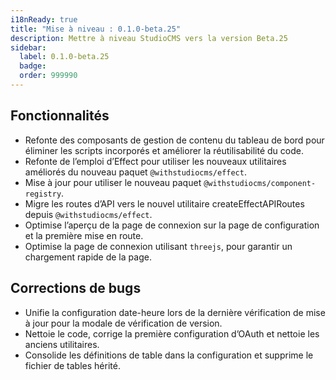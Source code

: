 ```yaml
---
i18nReady: true
title: "Mise à niveau : 0.1.0-beta.25"
description: Mettre à niveau StudioCMS vers la version Beta.25
sidebar:
  label: 0.1.0-beta.25
  badge:
  order: 999990
---
```



<QuickUpdate />

## Fonctionnalités

- Refonte des composants de gestion de contenu du tableau de bord pour éliminer les scripts incorporés et améliorer la réutilisabilité du code.
- Refonte de l’emploi d’Effect pour utiliser les nouveaux utilitaires améliorés du nouveau paquet `@withstudiocms/effect`.
- Mise à jour pour utiliser le nouveau paquet `@withstudiocms/component-registry`.
- Migre les routes d’API vers le nouvel utilitaire createEffectAPIRoutes depuis `@withstudiocms/effect`.
- Optimise l’aperçu de la page de connexion sur la page de configuration et la première mise en route.
- Optimise la page de connexion utilisant `threejs`, pour garantir un chargement rapide de la page.

## Corrections de bugs

- Unifie la configuration date-heure lors de la dernière vérification de mise à jour pour la modale de vérification de version.
- Nettoie le code, corrige la première configuration d’OAuth et nettoie les anciens utilitaires.
- Consolide les définitions de table dans la configuration et supprime le fichier de tables hérité.
